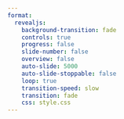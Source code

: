 ```yaml
---
format: 
  revealjs:
    background-transition: fade
    controls: true
    progress: false
    slide-number: false
    overview: false
    auto-slide: 5000
    auto-slide-stoppable: false
    loop: true
    transition-speed: slow
    transition: fade
    css: style.css  
---
```



#  {.center background-image="images/gallery-11.jpg" background-size="contain"}

#  {.center background-image="images/gallery-1.jpg" background-size="contain"}

#  {.center background-image="images/gallery-2.jpg" background-size="contain"}

#  {.center background-image="images/gallery-3.jpg" background-size="contain"}

#  {.center background-image="images/gallery-4.jpg" background-size="contain"}

#  {.center background-image="images/gallery-5.jpg" background-size="contain"}

#  {.center background-image="images/gallery-6.jpg" background-size="contain"}

#  {.center background-image="images/gallery-7.jpg" background-size="contain"}

#  {.center background-image="images/gallery-8.jpg" background-size="contain"}

#  {.center background-image="images/gallery-9.jpg" background-size="contain"}

#  {.center background-image="images/gallery-10.jpg" background-size="contain"}



